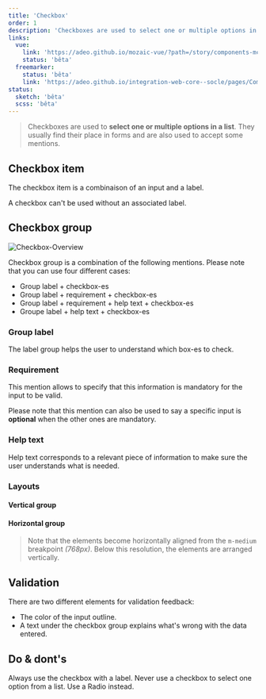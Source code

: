 ```yaml
---
title: 'Checkbox'
order: 1
description: 'Checkboxes are used to select one or multiple options in a list. They usually find their place in forms and are also used to accept some mentions'
links: 
  vue:
    link: 'https://adeo.github.io/mozaic-vue/?path=/story/components-mcheckbox--try-it'
    status: 'bêta'
  freemarker:
    status: 'bêta'
    link: 'https://adeo.github.io/integration-web-core--socle/pages/Components/form/checkbox/'
status:
  sketch: 'bêta'
  scss: 'bêta'
---
```


> Checkboxes are used to **select one or multiple options in a list**. They usually find their place in forms and are also used to accept some mentions.

<Preview path="intro" nude />

## Checkbox item

The checkbox item is a combinaison of an input and a label.

<Highlight theme="warning">

  A checkbox can't be used without an associated label.

</Highlight>

<Preview path="checkbox-item" nude />



## Checkbox group

![Checkbox-Overview](Checkbox-Overview.png)

Checkbox group is a combination of the following mentions. Please note that you can use four different cases:
  - Group label + checkbox-es
  - Group label + requirement + checkbox-es
  - Group label + requirement + help text + checkbox-es
  - Groupe label + help text + checkbox-es

### Group label

The label group helps the user to understand which box-es to check.

<Preview path="group-default" nude />

### Requirement

This mention allows to specify that this information is mandatory for the input to be valid.

<Highlight theme="tips">

  Please note that this mention can also be used to say a specific input is **optional** when the other ones are mandatory.

</Highlight>

<Preview path="group-requirement-light" nude />

### Help text

Help text corresponds to a relevant piece of information to make sure the user understands what is needed.

<Preview path="group-help-light" nude />

### Layouts

#### Vertical group

<Preview path="group-default" nude />

#### Horizontal group

<Preview path="group-inline" nude />

> Note that the elements become horizontally aligned from the `m-medium` breakpoint _(768px)_. Below this resolution, the elements are arranged vertically.

## Validation

There are two different elements for validation feedback:
  - The color of the input outline.
  - A text under the checkbox group explains what's wrong with the data entered.

<Preview path="group-invalid-light" nude />

## Do & dont's

<HintItem>Always use the checkbox with a label.</HintItem>
<HintItem dont>
  Never use a checkbox to select one option from a list. Use a Radio instead.
</HintItem>
